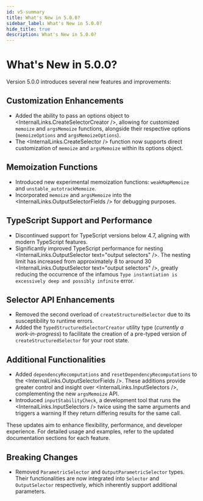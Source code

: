 ```yaml
---
id: v5-summary
title: What's New in 5.0.0?
sidebar_label: What's New in 5.0.0?
hide_title: true
description: What's New in 5.0.0?
---
```



# What's New in 5.0.0?

Version 5.0.0 introduces several new features and improvements:

## Customization Enhancements

- Added the ability to pass an options object to <InternalLinks.CreateSelectorCreator />, allowing for customized `memoize` and `argsMemoize` functions, alongside their respective options (`memoizeOptions` and `argsMemoizeOptions`).
- The <InternalLinks.CreateSelector /> function now supports direct customization of `memoize` and `argsMemoize` within its options object.

## Memoization Functions

- Introduced new experimental memoization functions: `weakMapMemoize` and `unstable_autotrackMemoize`.
- Incorporated `memoize` and `argsMemoize` into the <InternalLinks.OutputSelectorFields /> for debugging purposes.

## TypeScript Support and Performance

- Discontinued support for TypeScript versions below 4.7, aligning with modern TypeScript features.
- Significantly improved TypeScript performance for nesting <InternalLinks.OutputSelector text="output selectors" />. The nesting limit has increased from approximately 8 to around 30 <InternalLinks.OutputSelector text="output selectors" />, greatly reducing the occurrence of the infamous `Type instantiation is excessively deep and possibly infinite` error.

## Selector API Enhancements

- Removed the second overload of `createStructuredSelector` due to its susceptibility to runtime errors.
- Added the `TypedStructuredSelectorCreator` utility type (_currently a work-in-progress_) to facilitate the creation of a pre-typed version of `createStructuredSelector` for your root state.

## Additional Functionalities

- Added `dependencyRecomputations` and `resetDependencyRecomputations` to the <InternalLinks.OutputSelectorFields />. These additions provide greater control and insight over <InternalLinks.InputSelectors />, complementing the new `argsMemoize` API.
- Introduced `inputStabilityCheck`, a development tool that runs the <InternalLinks.InputSelectors /> twice using the same arguments and triggers a warning If they return differing results for the same call.

These updates aim to enhance flexibility, performance, and developer experience. For detailed usage and examples, refer to the updated documentation sections for each feature.

## Breaking Changes

- Removed `ParametricSelector` and `OutputParametricSelector` types. Their functionalities are now integrated into `Selector` and `OutputSelector` respectively, which inherently support additional parameters.
